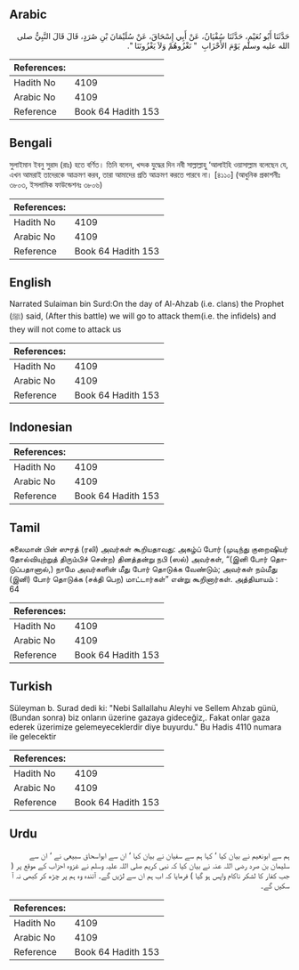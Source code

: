 ## Arabic


<div dir="rtl" lang="ar" style={{fontSize:'larger',backgroundColor:'#f8f9fa',padding:20}}>
حَدَّثَنَا أَبُو نُعَيْمٍ، حَدَّثَنَا سُفْيَانُ، عَنْ أَبِي إِسْحَاقَ، عَنْ سُلَيْمَانَ بْنِ صُرَدٍ، قَالَ قَالَ النَّبِيُّ صلى الله عليه وسلم يَوْمَ الأَحْزَابِ ‏ "‏ نَغْزُوهُمْ وَلاَ يَغْزُونَنَا ‏"‏‏.‏
</div>
<div style={{backgroundColor:'#f8f9fa',padding:20, marginBottom: 10}}><table> <thead> <tr> <th>References:</th> <th></th> </tr> </thead> <tbody><tr><td>Hadith No</td><td>4109</td></tr><tr><td>Arabic No</td><td>4109</td></tr><tr><td>Reference</td><td>Book 64 Hadith 153</td></tr></tbody></table></div>

## Bengali


<div dir="ltr" lang="bn" style={{fontSize:'larger',backgroundColor:'#f8f9fa',padding:20}}>
সুলাইমান ইবনু সুরাদ (রাঃ) হতে বর্ণিত। তিনি বলেন, খন্দক যুদ্ধের দিন নবী সাল্লাল্লাহু ‘আলাইহি ওয়াসাল্লাম বলেছেন যে, এখন আমরাই তাদেরকে আক্রমণ করব, তারা আমাদের প্রতি আক্রমণ করতে পারবে না। [৪১১০] (আধুনিক প্রকাশনীঃ ৩৮০৩, ইসলামিক ফাউন্ডেশনঃ ৩৮০৬)
</div>
<div style={{backgroundColor:'#f8f9fa',padding:20, marginBottom: 10}}><table> <thead> <tr> <th>References:</th> <th></th> </tr> </thead> <tbody><tr><td>Hadith No</td><td>4109</td></tr><tr><td>Arabic No</td><td>4109</td></tr><tr><td>Reference</td><td>Book 64 Hadith 153</td></tr></tbody></table></div>

## English


<div dir="ltr" lang="en" style={{fontSize:'larger',backgroundColor:'#f8f9fa',padding:20}}>
Narrated Sulaiman bin Surd:On the day of Al-Ahzab (i.e. clans) the Prophet (ﷺ) said, (After this battle) we will go to attack them(i.e. the infidels) and they will not come to attack us
</div>
<div style={{backgroundColor:'#f8f9fa',padding:20, marginBottom: 10}}><table> <thead> <tr> <th>References:</th> <th></th> </tr> </thead> <tbody><tr><td>Hadith No</td><td>4109</td></tr><tr><td>Arabic No</td><td>4109</td></tr><tr><td>Reference</td><td>Book 64 Hadith 153</td></tr></tbody></table></div>

## Indonesian


<div dir="ltr" lang="id" style={{fontSize:'larger',backgroundColor:'#f8f9fa',padding:20}}>

</div>
<div style={{backgroundColor:'#f8f9fa',padding:20, marginBottom: 10}}><table> <thead> <tr> <th>References:</th> <th></th> </tr> </thead> <tbody><tr><td>Hadith No</td><td>4109</td></tr><tr><td>Arabic No</td><td>4109</td></tr><tr><td>Reference</td><td>Book 64 Hadith 153</td></tr></tbody></table></div>

## Tamil


<div dir="ltr" lang="ta" style={{fontSize:'larger',backgroundColor:'#f8f9fa',padding:20}}>
சுலைமான் பின் ஸுரத் (ரலி) அவர்கள் கூறியதாவது: அகழ்ப் போர் (முடிந்து குறைஷியர் தோல்வியுற்றுத் திரும்பிச் சென்ற) தினத்தன்று நபி (ஸல்) அவர்கள், “(இனி போர் தொடுப்பதானால்,) நாமே அவர்களின் மீது போர் தொடுக்க வேண்டும்; அவர்கள் நம்மீது (இனி) போர் தொடுக்க (சக்தி பெற) மாட்டார்கள்” என்று கூறினார்கள். அத்தியாயம் : 64
</div>
<div style={{backgroundColor:'#f8f9fa',padding:20, marginBottom: 10}}><table> <thead> <tr> <th>References:</th> <th></th> </tr> </thead> <tbody><tr><td>Hadith No</td><td>4109</td></tr><tr><td>Arabic No</td><td>4109</td></tr><tr><td>Reference</td><td>Book 64 Hadith 153</td></tr></tbody></table></div>

## Turkish


<div dir="ltr" lang="tr" style={{fontSize:'larger',backgroundColor:'#f8f9fa',padding:20}}>
Süleyman b. Surad dedi ki: "Nebi Sallallahu Aleyhi ve Sellem Ahzab günü, (Bundan sonra) biz onların üzerine gazaya gideceğiz,. Fakat onlar gaza ederek üzerimize gelemeyeceklerdir diye buyurdu." Bu Hadis 4110 numara ile gelecektir
</div>
<div style={{backgroundColor:'#f8f9fa',padding:20, marginBottom: 10}}><table> <thead> <tr> <th>References:</th> <th></th> </tr> </thead> <tbody><tr><td>Hadith No</td><td>4109</td></tr><tr><td>Arabic No</td><td>4109</td></tr><tr><td>Reference</td><td>Book 64 Hadith 153</td></tr></tbody></table></div>

## Urdu


<div dir="rtl" lang="ur" style={{fontSize:'larger',backgroundColor:'#f8f9fa',padding:20}}>
ہم سے ابونعیم نے بیان کیا ‘ کہا ہم سے سفیان نے بیان کیا ‘ ان سے ابواسحاق سبیعی نے ‘ ان سے سلیمان بن صرد رضی اللہ عنہ نے بیان کیا کہ نبی کریم صلی اللہ علیہ وسلم نے غزوہ احزاب کے موقع پر ( جب کفار کا لشکر ناکام واپس ہو گیا ) فرمایا کہ اب ہم ان سے لڑیں گے۔ آئندہ وہ ہم پر چڑھ کر کبھی نہ آ سکیں گے۔
</div>
<div style={{backgroundColor:'#f8f9fa',padding:20, marginBottom: 10}}><table> <thead> <tr> <th>References:</th> <th></th> </tr> </thead> <tbody><tr><td>Hadith No</td><td>4109</td></tr><tr><td>Arabic No</td><td>4109</td></tr><tr><td>Reference</td><td>Book 64 Hadith 153</td></tr></tbody></table></div>
